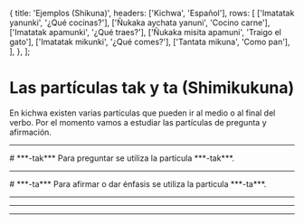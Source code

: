

   {
    title: 'Ejemplos (Shikuna)',
    headers: ['Kichwa', 'Español'],
    rows: [
      ['Imatatak yanunki', '¿Qué cocinas?'], 
      ['Ñukaka aychata yanuni', 'Cocino carne'],
      ['Imatatak apamunki', '¿Qué traes?'],
      ['Ñukaka misita apamuni', 'Traigo el gato'],
      ['Imatatak mikunki', '¿Qué comes?'], 
      ['Tantata mikuna', 'Como pan'],  
    ],
  },
];

# **Las partículas tak y ta (Shimikukuna)**
En kichwa existen varias partículas que pueden ir al medio o al final del verbo. 
Por el momento vamos a estudiar las partículas de pregunta y afirmación. 
<ComicSpeechBubble text="En kichwa no utilizamos signo de pregunta, la partícula lo remplaza." character = "humuFeliz"/>
<hr />
# ***-tak***
Para preguntar se utiliza la particula ***-tak***.
<hr />
# ***-ta***
Para afirmar o dar énfasis se utiliza la particula ***-ta***.
<hr />
<TablesWithTabs tables={tablesData} />  
<hr />
<ComicSpeechBubble text="¡Excelente trabajo! Esto concluye la lección de las particulas tak y ta." character = "humuFeliz" alignment="right"/>
<hr />
<Quiz lecture="grammar-3" />